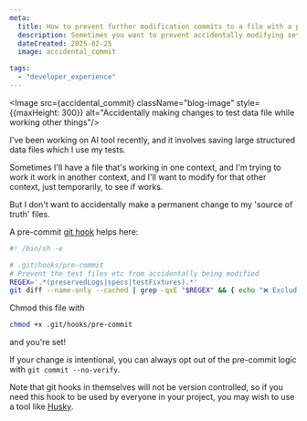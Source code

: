 ```yaml
---
meta:
  title: How to prevent further modification commits to a file with a pre-commit hook
  description: Sometimes you want to prevent accidentally modifying sets of test fixtures etc. Use this simple pre-commit hook to prevent it. 
  dateCreated: 2025-02-25
  image: accidental_commit

tags:  
  - "developer_experience"
---
```



<Image src={accidental_commit} className="blog-image" style={{maxHeight: 300}} alt="Accidentally making changes to test data file while working other things"/>

I've been working on AI tool recently, and it involves saving large structured data files which I use my tests. 

Sometimes I'll have a file that's working in one context, and I'm trying to work it work in another context, and I'll want to modify for that other context, just temporarily, to see if works. 

But I don't want to accidentally make a permanent change to my 'source of truth' files. 

A pre-commit [git hook](https://git-scm.com/book/ms/v2/Customizing-Git-Git-Hooks) helps here: 

```sh
#! /bin/sh -e

# .git/hooks/pre-commit
# Prevent the test files etc from accidentally being modified 
REGEX='.*(preservedLogs|specs|testFixtures).*'
git diff --name-only --cached | grep -qxE "$REGEX" && { echo "❌ Excluded file included in the commit:"; git diff --name-only --cached | grep -E "$REGEX"; exit 1; }
```

Chmod this file with

```sh
chmod +x .git/hooks/pre-commit
```

and you're set!

If your change _is_ intentional, you can always opt out of the pre-commit logic with `git commit --no-verify`.

Note that git hooks in themselves will not be version controlled, so if you need this hook to be used by everyone in your project, you may wish to use a tool like [Husky](https://typicode.github.io/husky/).


